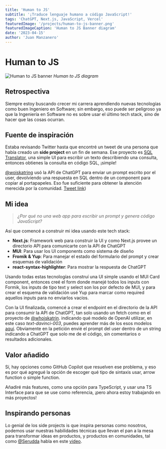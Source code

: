 ```yaml
---
title: 'Human to JS'
subtitle: '¡Traduce lenguaje humano a código JavaScript!'
tags: 'ChatGPT, Next.js, JavaScript, Vercel'
featuredImage: '/projects/human-to-js-banner.png'
featuredImageCaption: 'Human to JS Banner diagram'
date: '2023-04-15'
author: 'Juan Manzanero'
---
```


# Human to JS

![Human to JS banner](/projects/human-to-js-banner.png)
_Human to JS diagram_

<PostData
  date='15 de Mayo del 2023'
  author='Juan Manzanero'
  website='https://human-to-js.juancman.dev'
  github='https://github.com/juancmandev/human-to-js'
/>

## Retrospectiva

Siempre estoy buscando crecer mi carrera aprendiendo nuevas tecnologías como buen Ingeniero en Software; sin embargo, eso puede ser peligroso ya que la Ingeniería en Software no es sobre usar el último tech stack, sino de hacer que las cosas ocurran.

## Fuente de inspiración

Estaba revisando Twitter hasta que encontré un tweet de una persona que había creado un **side project** en un fin de semana. Ese proyecto es [SQL Translator](https://www.sqltranslate.app/), una simple UI para escribir un texto describiendo una consulta, entonces obtienes la consulta en código SQL, ¡simple!

[@woiskatring](https://twitter.com/whoiskatrin?ref_src=twsrc%5Etfw%7Ctwcamp%5Etweetembed%7Ctwterm%5E1634973237829599233%7Ctwgr%5Eb49b9d28e6ea7383ef16ea3c8c6040656ff0c944%7Ctwcon%5Es1_&ref_url=https%3A%2F%2Fpublish.twitter.com%2F%3Fquery%3Dhttps3A2F2Ftwitter.com2Fwhoiskatrin2Fstatus2F1634973237829599233widget%3DTweet) usó la API de ChatGPT para enviar un prompt escrito por el user, devolviendo una respuesta en SQL dentro de un component para copiar al portapapeles. Eso fue suficiente para obtener la atención merecida por la comunidad. [Tweet link](https://twitter.com/whoiskatrin/status/1634973237829599233))

## Mi idea

> _¿Por qué no una web app para escribir un prompt y genera código JavaScript?_

Así que comencé a construir mi idea usando este tech stack:

- **Next.js**: Framework web para construir la UI y como Next.js provee un directorio API para comunicarte con la API de ChatGPT
- **MUI**: Para usar los UI components como sistema de diseño
- **Fromik & Yup**: Para manejar el estado del formulario del prompt y crear esquemas de validación
- **react-syntax-highlighter**: Para mostrar la respuesta de ChatGPT

Usando todas estas tecnologías construí una UI simple usando el MUI Card component, entonces creé el form donde manejé todos los inputs con Formik, los inputs de tipo text y select son los por defecto de MUI, y para crear el esquema de validación usé Yup para marcar como required aquellos inputs para no enviarlos vacíos.

Con la UI finalizada, comencé a crear el endpoint en el directorio de la API para consumir la API de ChatGPT, tan solo usando un fetch como en el proyecto de [@whoiskatrin](https://twitter.com/whoiskatrin?ref_src=twsrc%5Etfw%7Ctwcamp%5Etweetembed%7Ctwterm%5E1634973237829599233%7Ctwgr%5Eb49b9d28e6ea7383ef16ea3c8c6040656ff0c944%7Ctwcon%5Es1_&ref_url=https%3A%2F%2Fpublish.twitter.com%2F%3Fquery%3Dhttps3A2F2Ftwitter.com2Fwhoiskatrin2Fstatus2F1634973237829599233widget%3DTweet). indicando qué modelo de OpenAI utilizar, en este caso _text-davinci-003_, puedes aprender más de los esos modelos [aquí](https://platform.openai.com/docs/api-reference/models/list). Obviamente en la petición envié el prompt del user dentro de un string indicando a ChatGPT que solo me de el código, sin comentarios o resultados adicionales.

## Valor añadido

Sí, hay opciones como GitHub Copilot que resuelven ese problema, y eso es por qué agregué la opción de escoger qué tipo de sintaxis usar, arrow function o simple function.

Añadiré más features, como una opción para TypeScript, y usar una TS Interface para que se use como referencia, ¡pero ahora estoy trabajando en más proyectos!

## Inspirando personas

Lo genial de los side projects is que inspira personas como nosotros, podemos usar nuestras habilidades técnicas que llevan el pan a la mesa para transformar ideas en productos, y productos en comunidades, tal como [@Serudda](https://twitter.com/serudda) habla en este [video](https://www.youtube.com/watch?v=LXgPNdw8avI&t).
